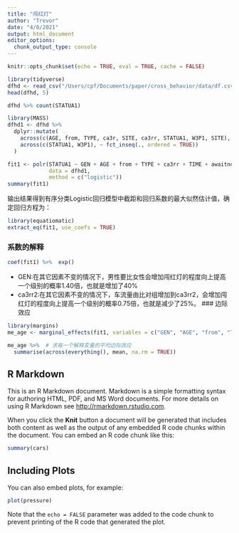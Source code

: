 ```yaml
---
title: "闯红灯"
author: "Trevor"
date: "4/8/2021"
output: html_document
editor_options: 
  chunk_output_type: console
---
```


```r
knitr::opts_chunk$set(echo = TRUE, eval = TRUE, cache = FALSE)
```


```r
library(tidyverse)
dfhd <- read_csv("/Users/cpf/Documents/paper/cross_behavior/data/df.csv")
head(dfhd, 5)

```

```r
dfhd %>% count(STATUA1)
```



```r
library(MASS)
dfhd1 <- dfhd %>% 
  dplyr::mutate(
    across(c(AGE, from, TYPE, ca3r, SITE, ca3rr, STATUA1, W3P1, SITE), as.factor),
    across(c(STATUA1, W3P1), ~ fct_inseq(., ordered = TRUE))
  )

fit1 <- polr(STATUA1 ~ GEN + AGE + from + TYPE + ca3rr + TIME + awaitnon + awaitped + SITE,
             data = dfhd1, 
             method = c("logistic"))
summary(fit1)
```
输出结果得到有序分类Logistic回归模型中截距和回归系数的最大似然估计值，确定回归方程为：
```r
library(equatiomatic)
extract_eq(fit1, use_coefs = TRUE)
```
### 系数的解释

```r
coef(fit1) %>%  exp()
```
* GEN:在其它因素不变的情况下，男性要比女性会增加闯红灯的程度向上提高一个级别的概率1.40倍，也就是增加了40%
* ca3rr2:在其它因素不变的情况下，车流量由比对组增加到ca3rr2，会增加闯红灯的程度向上提高一个级别的概率0.75倍，也就是减少了25%。
### 边际效应
```r
library(margins)
me_age <- marginal_effects(fit1, variables = c("GEN", "AGE", "from", "TYPE","ca3rr","TIME","awaitnon", "awaitped"))

me_age %>%  # 求每一个解释变量的平均边际效应
  summarise(across(everything(), mean, na.rm = TRUE))

```



## R Markdown

This is an R Markdown document. Markdown is a simple formatting syntax for authoring HTML, PDF, and MS Word documents. For more details on using R Markdown see <http://rmarkdown.rstudio.com>.

When you click the **Knit** button a document will be generated that includes both content as well as the output of any embedded R code chunks within the document. You can embed an R code chunk like this:

```r
summary(cars)
```

## Including Plots

You can also embed plots, for example:

```r
plot(pressure)
```

Note that the `echo = FALSE` parameter was added to the code chunk to prevent printing of the R code that generated the plot.
